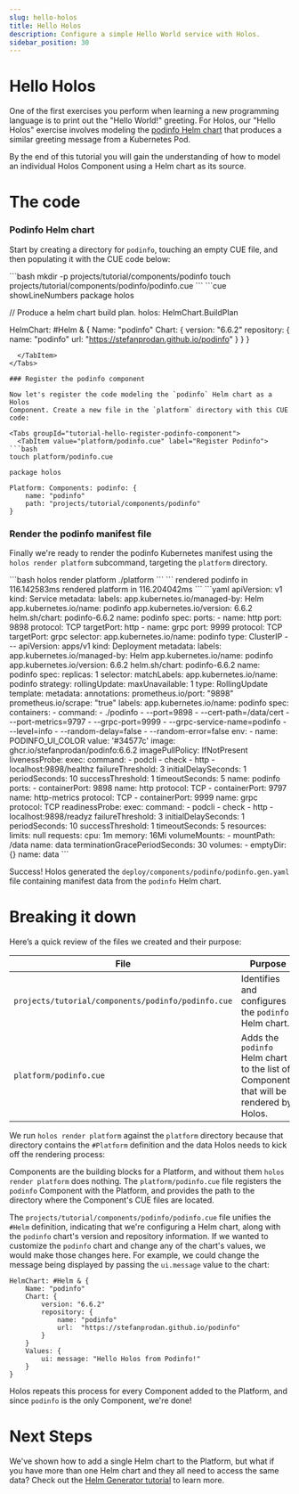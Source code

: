 ```yaml
---
slug: hello-holos
title: Hello Holos
description: Configure a simple Hello World service with Holos.
sidebar_position: 30
---
```



# Hello Holos

One of the first exercises you perform when learning a new programming language
is to print out the "Hello World!" greeting. For Holos, our "Hello Holos"
exercise involves modeling the [podinfo Helm chart][podinfo] that produces a
similar greeting message from a Kubernetes Pod.

By the end of this tutorial you will gain the understanding of how to model
an individual Holos Component using a Helm chart as its source.

# The code

### Podinfo Helm chart

Start by creating a directory for `podinfo`, touching an empty CUE file,
and then populating it with the CUE code below:

<Tabs groupId="tutorial-hello-podinfo-helm-cue-code">
  <TabItem value="projects/tutorial/components/podinfo/podinfo.cue" label="Podinfo Helm Chart">
```bash
mkdir -p projects/tutorial/components/podinfo
touch projects/tutorial/components/podinfo/podinfo.cue
```
```cue showLineNumbers
package holos

// Produce a helm chart build plan.
holos: HelmChart.BuildPlan

HelmChart: #Helm & {
	Name: "podinfo"
	Chart: {
		version: "6.6.2"
		repository: {
			name: "podinfo"
			url:  "https://stefanprodan.github.io/podinfo"
		}
	}
}
```
  </TabItem>
</Tabs>

### Register the podinfo component

Now let's register the code modeling the `podinfo` Helm chart as a Holos
Component. Create a new file in the `platform` directory with this CUE code:

<Tabs groupId="tutorial-hello-register-podinfo-component">
  <TabItem value="platform/podinfo.cue" label="Register Podinfo">
```bash
touch platform/podinfo.cue
```
```cue showLineNumbers
package holos

Platform: Components: podinfo: {
	name: "podinfo"
	path: "projects/tutorial/components/podinfo"
}
```
  </TabItem>
</Tabs>

### Render the podinfo manifest file

Finally we're ready to render the podinfo Kubernetes manifest using the
`holos render platform` subcommand, targeting the `platform` directory.

<Tabs groupId="tutorial-hello-render-manifests">
  <TabItem value="command" label="Command">
```bash
holos render platform ./platform
```
  </TabItem>
  <TabItem value="output" label="Output">
```
rendered podinfo in 116.142583ms
rendered platform in 116.204042ms
```
  </TabItem>
  <TabItem value="manifest" label="Manifest Data">
```yaml
apiVersion: v1
kind: Service
metadata:
  labels:
    app.kubernetes.io/managed-by: Helm
    app.kubernetes.io/name: podinfo
    app.kubernetes.io/version: 6.6.2
    helm.sh/chart: podinfo-6.6.2
  name: podinfo
spec:
  ports:
  - name: http
    port: 9898
    protocol: TCP
    targetPort: http
  - name: grpc
    port: 9999
    protocol: TCP
    targetPort: grpc
  selector:
    app.kubernetes.io/name: podinfo
  type: ClusterIP
---
apiVersion: apps/v1
kind: Deployment
metadata:
  labels:
    app.kubernetes.io/managed-by: Helm
    app.kubernetes.io/name: podinfo
    app.kubernetes.io/version: 6.6.2
    helm.sh/chart: podinfo-6.6.2
  name: podinfo
spec:
  replicas: 1
  selector:
    matchLabels:
      app.kubernetes.io/name: podinfo
  strategy:
    rollingUpdate:
      maxUnavailable: 1
    type: RollingUpdate
  template:
    metadata:
      annotations:
        prometheus.io/port: "9898"
        prometheus.io/scrape: "true"
      labels:
        app.kubernetes.io/name: podinfo
    spec:
      containers:
      - command:
        - ./podinfo
        - --port=9898
        - --cert-path=/data/cert
        - --port-metrics=9797
        - --grpc-port=9999
        - --grpc-service-name=podinfo
        - --level=info
        - --random-delay=false
        - --random-error=false
        env:
        - name: PODINFO_UI_COLOR
          value: '#34577c'
        image: ghcr.io/stefanprodan/podinfo:6.6.2
        imagePullPolicy: IfNotPresent
        livenessProbe:
          exec:
            command:
            - podcli
            - check
            - http
            - localhost:9898/healthz
          failureThreshold: 3
          initialDelaySeconds: 1
          periodSeconds: 10
          successThreshold: 1
          timeoutSeconds: 5
        name: podinfo
        ports:
        - containerPort: 9898
          name: http
          protocol: TCP
        - containerPort: 9797
          name: http-metrics
          protocol: TCP
        - containerPort: 9999
          name: grpc
          protocol: TCP
        readinessProbe:
          exec:
            command:
            - podcli
            - check
            - http
            - localhost:9898/readyz
          failureThreshold: 3
          initialDelaySeconds: 1
          periodSeconds: 10
          successThreshold: 1
          timeoutSeconds: 5
        resources:
          limits: null
          requests:
            cpu: 1m
            memory: 16Mi
        volumeMounts:
        - mountPath: /data
          name: data
      terminationGracePeriodSeconds: 30
      volumes:
      - emptyDir: {}
        name: data
```
  </TabItem>
</Tabs>

Success! Holos generated the `deploy/components/podinfo/podinfo.gen.yaml` file
containing manifest data from the `podinfo` Helm chart.

# Breaking it down

Here’s a quick review of the files we created and their purpose:

| File | Purpose
| - | - |
`projects/tutorial/components/podinfo/podinfo.cue` | Identifies and configures the `podinfo` Helm chart.
`platform/podinfo.cue` | Adds the `podinfo` Helm chart to the list of Components that will be rendered by Holos.

We run `holos render platform` against the `platform` directory because that
directory contains the `#Platform` definition and the data Holos needs to kick
off the rendering process:

<RenderingOverview />

Components are the building blocks for a Platform, and without them `holos
render platform` does nothing. The `platform/podinfo.cue` file registers the
`podinfo` Component with the Platform, and provides the path to the directory
where the Component's CUE files are located.


The `projects/tutorial/components/podinfo/podinfo.cue` file unifies the `#Helm`
definition, indicating that we're configuring a Helm chart, along with the
`podinfo` chart's version and repository information.  If we wanted to customize
the `podinfo` chart and change any of the chart's values, we would make those
changes here.  For example, we could change the message being displayed by
passing the `ui.message` value to the chart:

```cue
HelmChart: #Helm & {
	Name: "podinfo"
	Chart: {
		version: "6.6.2"
		repository: {
			name: "podinfo"
			url:  "https://stefanprodan.github.io/podinfo"
		}
	}
	Values: {
	    ui: message: "Hello Holos from Podinfo!"
	}
}
```

Holos repeats this process for every Component added to the Platform, and since `podinfo`
is the only Component, we're done!

# Next Steps

We've shown how to add a single Helm chart to the Platform, but what if you have
more than one Helm chart and they all need to access the same data? Check
out the [Helm Generator tutorial][nexthelm] to learn more.

[podinfo]: https://github.com/stefanprodan/podinfo
[nexthelm]: ./helm-generator.mdx
